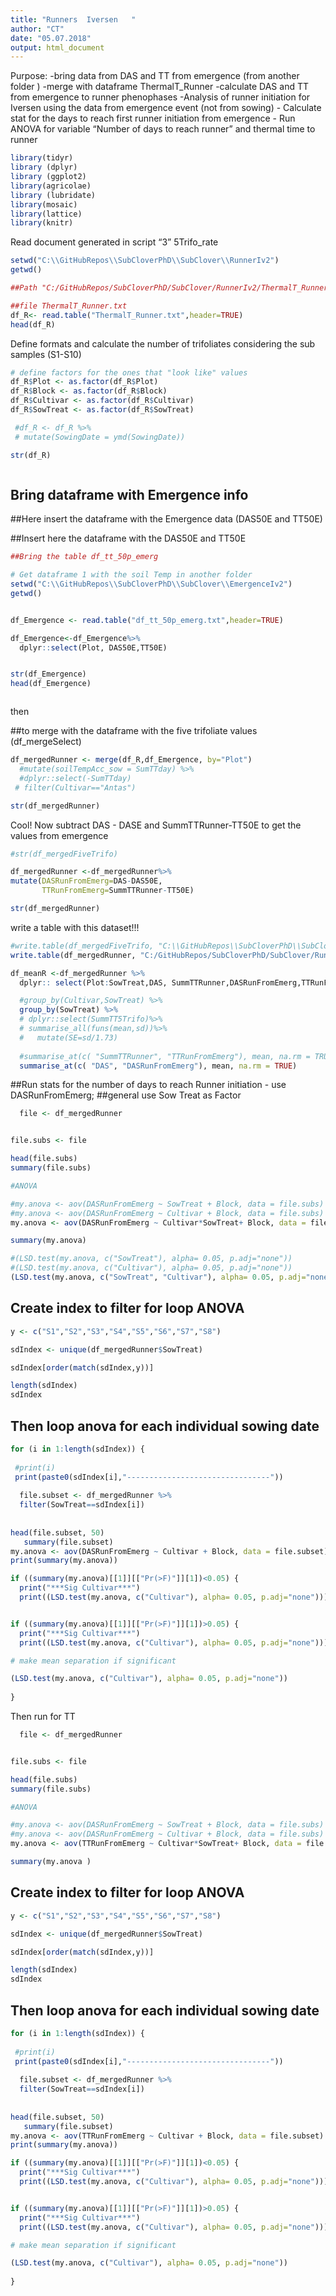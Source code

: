 ```yaml
---
title: "Runners  Iversen   "
author: "CT"
date: "05.07.2018" 
output: html_document
---
```


Purpose:
-bring data from DAS and TT from emergence (from another folder )
-merge with dataframe ThermalT_Runner 
-calculate DAS and TT from emergence to runner phenophases 
-Analysis of runner initiation for Iversen using the data from emergence event (not from sowing) 
- Calculate stat for the days to reach first runner initiation from emergence 
- Run ANOVA for variable "Number of days to reach runner " and thermal time to runner 
 
```r
library(tidyr)
library (dplyr)
library (ggplot2)
library(agricolae)
library (lubridate)
library(mosaic)
library(lattice)
library(knitr)
```

Read document generated in script "3" 5Trifo_rate

```r
setwd("C:\\GitHubRepos\\SubCloverPhD\\SubClover\\RunnerIv2")
getwd()

##Path "C:/GitHubRepos/SubCloverPhD/SubClover/RunnerIv2/ThermalT_Runner.txt"

##file ThermalT_Runner.txt
df_R<- read.table("ThermalT_Runner.txt",header=TRUE)
head(df_R)


```



Define formats and calculate the number of trifoliates considering the sub samples (S1-S10)

```r


# define factors for the ones that "look like" values
df_R$Plot <- as.factor(df_R$Plot)
df_R$Block <- as.factor(df_R$Block)
df_R$Cultivar <- as.factor(df_R$Cultivar)
df_R$SowTreat <- as.factor(df_R$SowTreat)

 #df_R <- df_R %>%
 # mutate(SowingDate = ymd(SowingDate)) 

str(df_R)



```

## Bring dataframe with Emergence info 

##Here insert the dataframe with the Emergence data (DAS50E and TT50E)


##Insert here the dataframe with the DAS50E and TT50E 

```r

##Bring the table df_tt_50p_emerg

# Get dataframe 1 with the soil Temp in another folder 
setwd("C:\\GitHubRepos\\SubCloverPhD\\SubClover\\EmergenceIv2")
getwd()


df_Emergence <- read.table("df_tt_50p_emerg.txt",header=TRUE)

df_Emergence<-df_Emergence%>%
  dplyr::select(Plot, DAS50E,TT50E)


str(df_Emergence)
head(df_Emergence)



```

then

##to merge with the dataframe with the five trifoliate values (df_mergeSelect) 

```r
df_mergedRunner <- merge(df_R,df_Emergence, by="Plot") 
  #mutate(soilTempAcc_sow = SumTTday) %>%
  #dplyr::select(-SumTTday)
 # filter(Cultivar=="Antas")

str(df_mergedRunner)
``` 



Cool! Now subtract DAS - DASE and SummTTRunner-TT50E to get the values from emergence 


```r

#str(df_mergedFiveTrifo)

df_mergedRunner <-df_mergedRunner%>%
mutate(DASRunFromEmerg=DAS-DAS50E,
       TTRunFromEmerg=SummTTRunner-TT50E)

str(df_mergedRunner)

```



write a table with this dataset!!! 


```r

#write.table(df_mergedFiveTrifo, "C:\\GitHubRepos\\SubCloverPhD\\SubClover\\TrifoCountsI2/DaysTT1TFromEmergence.txt")
write.table(df_mergedRunner, "C:/GitHubRepos/SubCloverPhD/SubClover/RunnerIv2/DaysTTRunnerFromEmergence.txt")

```




```r

df_meanR <-df_mergedRunner %>%
  dplyr:: select(Plot:SowTreat,DAS, SummTTRunner,DASRunFromEmerg,TTRunFromEmerg)%>%

  #group_by(Cultivar,SowTreat) %>%
  group_by(SowTreat) %>%
  # dplyr::select(SummTT5Trifo)%>%
  # summarise_all(funs(mean,sd))%>%
  #   mutate(SE=sd/1.73)
  
  #summarise_at(c( "SummTTRunner", "TTRunFromEmerg"), mean, na.rm = TRUE)
  summarise_at(c( "DAS", "DASRunFromEmerg"), mean, na.rm = TRUE)


```




##Run stats for the number of days to reach Runner initiation - use DASRunFromEmerg;
##general use Sow Treat as Factor 

```r
 
  file <- df_mergedRunner


file.subs <- file 

head(file.subs)
summary(file.subs)

#ANOVA

#my.anova <- aov(DASRunFromEmerg ~ SowTreat + Block, data = file.subs)
#my.anova <- aov(DASRunFromEmerg ~ Cultivar + Block, data = file.subs)
my.anova <- aov(DASRunFromEmerg ~ Cultivar*SowTreat+ Block, data = file.subs)

summary(my.anova)

```


```r
#(LSD.test(my.anova, c("SowTreat"), alpha= 0.05, p.adj="none"))
#(LSD.test(my.anova, c("Cultivar"), alpha= 0.05, p.adj="none"))
(LSD.test(my.anova, c("SowTreat", "Cultivar"), alpha= 0.05, p.adj="none"))


```



## Create index to filter for loop ANOVA

```r
y <- c("S1","S2","S3","S4","S5","S6","S7","S8")

sdIndex <- unique(df_mergedRunner$SowTreat)

sdIndex[order(match(sdIndex,y))]

length(sdIndex)
sdIndex
```
## Then loop anova for each individual sowing date 
```r
for (i in 1:length(sdIndex)) {
  
 #print(i)
 print(paste0(sdIndex[i],"--------------------------------"))
  
  file.subset <- df_mergedRunner %>%
  filter(SowTreat==sdIndex[i])
  
 
head(file.subset, 50)
   summary(file.subset)
my.anova <- aov(DASRunFromEmerg ~ Cultivar + Block, data = file.subset)
print(summary(my.anova))

if ((summary(my.anova)[[1]][["Pr(>F)"]][1])<0.05) {
  print("***Sig Cultivar***") 
  print((LSD.test(my.anova, c("Cultivar"), alpha= 0.05, p.adj="none"))) } 


if ((summary(my.anova)[[1]][["Pr(>F)"]][1])>0.05) {
  print("***Sig Cultivar***") 
  print((LSD.test(my.anova, c("Cultivar"), alpha= 0.05, p.adj="none"))) } 

# make mean separation if significant

(LSD.test(my.anova, c("Cultivar"), alpha= 0.05, p.adj="none"))
  
}

```

Then run for TT 




```r
 
  file <- df_mergedRunner


file.subs <- file 

head(file.subs)
summary(file.subs)

#ANOVA

#my.anova <- aov(DASRunFromEmerg ~ SowTreat + Block, data = file.subs)
#my.anova <- aov(DASRunFromEmerg ~ Cultivar + Block, data = file.subs)
my.anova <- aov(TTRunFromEmerg ~ Cultivar*SowTreat+ Block, data = file.subs)

summary(my.anova )

```




## Create index to filter for loop ANOVA

```r
y <- c("S1","S2","S3","S4","S5","S6","S7","S8")

sdIndex <- unique(df_mergedRunner$SowTreat)

sdIndex[order(match(sdIndex,y))]

length(sdIndex)
sdIndex
```
## Then loop anova for each individual sowing date 
```r
for (i in 1:length(sdIndex)) {
  
 #print(i)
 print(paste0(sdIndex[i],"--------------------------------"))
  
  file.subset <- df_mergedRunner %>%
  filter(SowTreat==sdIndex[i])
  
 
head(file.subset, 50)
   summary(file.subset)
my.anova <- aov(TTRunFromEmerg ~ Cultivar + Block, data = file.subset)
print(summary(my.anova))

if ((summary(my.anova)[[1]][["Pr(>F)"]][1])<0.05) {
  print("***Sig Cultivar***") 
  print((LSD.test(my.anova, c("Cultivar"), alpha= 0.05, p.adj="none"))) } 


if ((summary(my.anova)[[1]][["Pr(>F)"]][1])>0.05) {
  print("***Sig Cultivar***") 
  print((LSD.test(my.anova, c("Cultivar"), alpha= 0.05, p.adj="none"))) } 

# make mean separation if significant

(LSD.test(my.anova, c("Cultivar"), alpha= 0.05, p.adj="none"))
  
}

```




